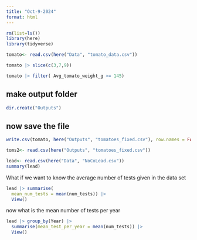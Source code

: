 ```yaml
---
title: "Oct-9-2024"
format: html
---
```


```r
rm(list=ls())
library(here)
library(tidyverse)
```

```r
tomato<- read.csv(here("Data", "tomato_data.csv"))
```

```r
tomato |> slice(c(3,7,9))
```

```r
tomato |> filter( Avg_tomato_weight_g >= 145)
```


## make output folder
```r
dir.create("Outputs")
```

## now save the file
```r
write.csv(tomato, here("Outputs", "tomatoes_fixed.csv"), row.names = FALSE)
```

```r
toms2<- read.csv(here("Outputs", "tomatoes_fixed.csv"))
```

```r
lead<- read.csv(here("Data", "NoCoLead.csv"))
summary(lead)
```

What if we want to know the average number of tests given in the data set
```r
lead |> summarise(
  mean_num_tests = mean(num_tests)) |>
  View()
```

now what is the mean number of tests per year
```r
lead |> group_by(Year) |>
  summarise(mean_test_per_year = mean(num_tests)) |>
  View()
```

